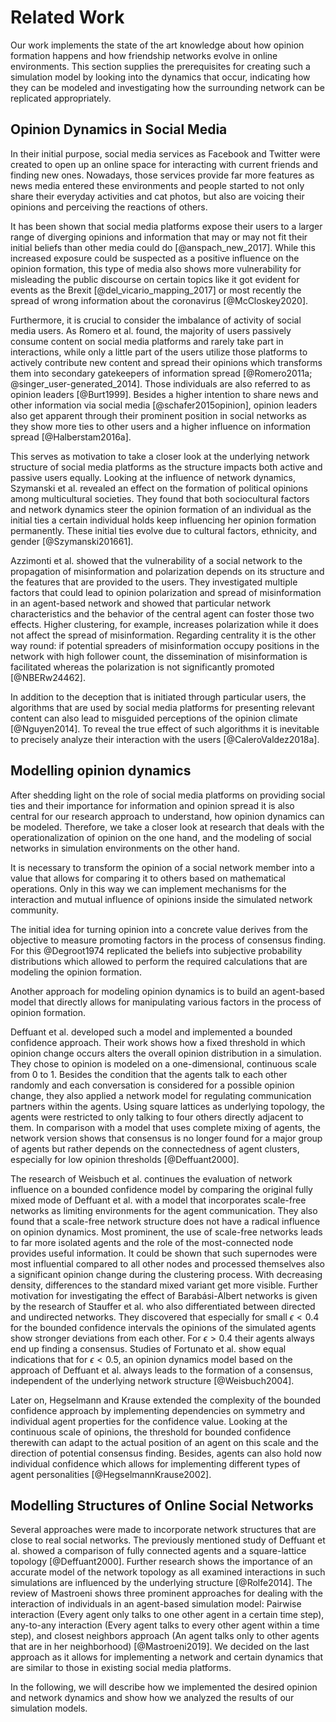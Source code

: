 # Related Work

Our work implements the state of the art knowledge about how opinion formation happens and how friendship networks evolve in online environments.
This section supplies the prerequisites for creating such a simulation model by looking into the dynamics that occur, indicating how they can be modeled and investigating how the surrounding network can be replicated appropriately.

## Opinion Dynamics in Social Media

In their initial purpose, social media services as Facebook and Twitter were created to open up an online space for interacting with current friends and finding new ones.
Nowadays, those services provide far more features as news media entered these environments and people started to not only share their everyday activities and cat photos, but also are voicing their opinions and perceiving the reactions of others.

It has been shown that social media platforms expose their users to a larger range of diverging opinions and information that may or may not fit their initial beliefs than other media could do [@anspach_new_2017].
While this increased exposure could be suspected as a positive influence on the opinion formation, this type of media also shows more vulnerability for misleading the public discourse on certain topics like it got evident for events as the Brexit [@del_vicario_mapping_2017] or most recently the spread of wrong information about the coronavirus [@McCloskey2020].

Furthermore, it is crucial to consider the imbalance of activity of social media users.
As Romero et al. found, the majority of users passively consume content on social media platforms and rarely take part in interactions, while only a little part of the users utilize those platforms to actively contribute new content and spread their opinions which transforms them into secondary gatekeepers of information spread [@Romero2011a; @singer_user-generated_2014].
Those individuals are also referred to as opinion leaders [@Burt1999].
Besides a higher intention to share news and other information via social media [@schafer2015opinion], opinion leaders also get apparent through their prominent position in social networks as they show more ties to other users and a higher influence on information spread [@Halberstam2016a].

This serves as motivation to take a closer look at the underlying network structure of social media platforms as the structure impacts both active and passive users equally.
Looking at the influence of network dynamics, Szymanski et al. revealed an effect on the formation of political opinions among multicultural societies.
They found that both sociocultural factors and network dynamics steer the opinion formation of an individual as the initial ties a certain individual holds keep influencing her opinion formation permanently.
These initial ties evolve due to cultural factors, ethnicity, and gender [@Szymanski201661].

Azzimonti et al. showed that the vulnerability of a social network to the propagation of misinformation and polarization depends on its structure and the features that are provided to the users.
They investigated multiple factors that could lead to opinion polarization and spread of misinformation in an agent-based network and showed that particular network characteristics and the behavior of the central agent can foster those two effects.
Higher clustering, for example, increases polarization while it does not affect the spread of misinformation.
Regarding centrality it is the other way round: if potential spreaders of misinformation occupy positions in the network with high follower count, the dissemination of misinformation is facilitated whereas the polarization is not significantly promoted [@NBERw24462].

In addition to the deception that is initiated through particular users, the algorithms that are used by social media platforms for presenting relevant content can also lead to misguided perceptions of the opinion climate [@Nguyen2014]. To reveal the true effect of such algorithms it is inevitable to precisely analyze their interaction with the users [@CaleroValdez2018a].

## Modelling opinion dynamics

After shedding light on the role of social media platforms on providing social ties and their importance for information and opinion spread it is also central for our research approach to understand, how opinion dynamics can be modeled.
Therefore, we take a closer look at research that deals with the operationalization of opinion on the one hand, and the modeling of social networks in simulation environments on the other hand.

It is necessary to transform the opinion of a social network member into a value that allows for comparing it to others based on mathematical operations.
Only in this way we can implement mechanisms for the interaction and mutual influence of opinions inside the simulated network community.

The initial idea for turning opinion into a concrete value derives from the objective to measure promoting factors in the process of consensus finding.
For this @Degroot1974 replicated the beliefs into subjective probability distributions which allowed to perform the required calculations that are modeling the opinion formation.

Another approach for modeling opinion dynamics is to build an agent-based model that directly allows for manipulating various factors in the process of opinion formation.

Deffuant et al. developed such a model and implemented a bounded confidence approach.
Their work shows how a fixed threshold in which opinion change occurs alters the overall opinion distribution in a simulation.
They chose to opinion is modeled on a one-dimensional, continuous scale from 0 to 1.
Besides the condition that the agents talk to each other randomly and each conversation is considered for a possible opinion change, they also applied a network model for regulating communication partners within the agents.
Using square lattices as underlying topology, the agents were restricted to only talking to four others directly adjacent to them.
In comparison with a model that uses complete mixing of agents, the network version shows that consensus is no longer found for a major group of agents but rather depends on the connectedness of agent clusters, especially for low opinion thresholds [@Deffuant2000].

The research of Weisbuch et al. continues the evaluation of network influence on a bounded confidence model by comparing the original fully mixed mode of Deffuant et al. with a model that incorporates scale-free networks as limiting environments for the agent communication.
They also found that a scale-free network structure does not have a radical influence on opinion dynamics.
Most prominent, the use of scale-free networks leads to far more isolated agents and the role of the most-connected node provides useful information.
It could be shown that such supernodes were most influential compared to all other nodes and processed themselves also a significant opinion change during the clustering process.
With decreasing density, differences to the standard mixed variant get more visible.
Further motivation for investigating the effect of Barabási-Albert networks is given by the research of Stauffer et al. who also differentiated between directed and undirected networks.
They discovered that especially for small $\epsilon < 0.4$ for the bounded confidence intervals the opinions of the simulated agents show stronger deviations from each other.
For $\epsilon > 0.4$ their agents always end up finding a consensus.
Studies of Fortunato et al. show equal indications that for $\epsilon < 0.5$, an opinion dynamics model based on the approach of Deffuant et al. always leads to the formation of a consensus, independent of the underlying network structure [@Weisbuch2004].

Later on, Hegselmann and Krause extended the complexity of the bounded confidence approach by implementing dependencies on symmetry and individual agent properties for the confidence value.
Looking at the continuous scale of opinions, the threshold for bounded confidence therewith can adapt to the actual position of an agent on this scale and the direction of potential consensus finding.
Besides, agents can also hold now individual confidence which allows for implementing different types of agent personalities [@HegselmannKrause2002].

## Modelling Structures of Online Social Networks

Several approaches were made to incorporate network structures that are close to real social networks.
The previously mentioned study of Deffuant et al. showed a comparison of fully connected agents and a square-lattice topology [@Deffuant2000].
Further research shows the importance of an accurate model of the network topology as all examined interactions in such simulations are influenced by the underlying structure [@Rolfe2014].
The review of Mastroeni shows three prominent approaches for dealing with the interaction of individuals in an agent-based simulation model: Pairwise interaction (Every agent only talks to one other agent in a certain time step), any-to-any interaction (Every agent talks to every other agent within a time step), and closest neighbors approach (An agent talks only to other agents that are in her neighborhood) [@Mastroeni2019].
We decided on the last approach as it allows for implementing a network and certain dynamics that are similar to those in existing social media platforms.

In the following, we will describe how we implemented the desired opinion and network dynamics and show how we analyzed the results of our simulation models.